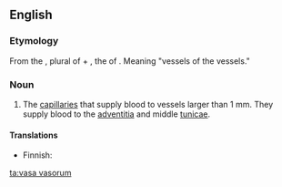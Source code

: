 ==English==

===Etymology===

From the {{etyl|la|en}} {{term|lang=la|vasa}}, plural of {{term|lang=la|vas||vessel}} + {{term|lang=la|vasorum}}, the {{plural}} {{genitive}} of {{term|lang=la|vas||vessel}}. Meaning "vessels of the vessels."

===Noun===
{{en-noun|pl='', singular [[vas vasorum]]''}}

# {{anatomy}} The [[capillary|capillaries]] that supply blood to vessels larger than 1 mm. They supply blood to the [[adventitia]] and middle [[tunica]]e.

====Translations====
{{trans-top|capillaries that supply blood to vessels}}
* Finnish: {{t-|fi|suonenseinämäsuonet|p}}
{{trans-mid}}
{{trans-bottom}}

[[ta:vasa vasorum]]